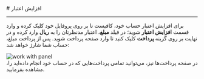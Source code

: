 

<Layout>
<Head>
<title>مستندات افزایش اعتبار - لیارا</title>
<meta property="og:title" content="مستندات خدمات رایانش ابری لیارا" />
<meta property="og:description" content="مستندات مربوط به نحوه افزایش اعتبار در پنل کاربری لیارا"  />
<meta property="og:image" content="https://media.liara.ir/logos/liara-poster.jpg" />
</Head>
# افزایش اعتبار
<hr className="mb-2" />


برای افزایش اعتبار حساب خود، کافیست تا بر روی پروفایل خود کلیک کرده و وارد قسمت
**افزایش اعتبار** شوید؛ در فیلد **مبلغ**، اعتبار مدنظرتان را به **ریال** وارد کرده و در نهایت بر روی گزینه **پرداخت** کلیک کنید تا وارد صفحه پرداخت شوید. 
پس از پرداخت مبلغ، حساب شما شارژ خواهد شد:

<div className="h-4" />
<img src="https://media.liara.ir/docs/increase-credit.gif" alt="work with panel"/>
<div className="h-4" />
در صفحه پرداخت‌ها نیز، می‌توانید تمامی پرداخت‌هایی که در حساب خود انجام داده‌اید را، مشاهده بفرمایید. 
</Layout>